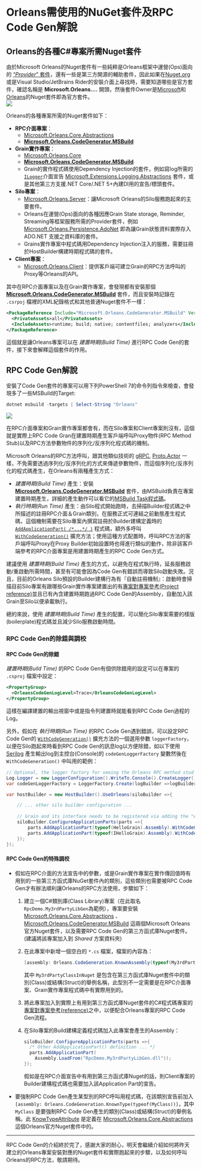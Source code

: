 # Orleans需使用的NuGet套件及RPC Code Gen解說

## Orleans的各種C#專案所需Nuget套件

由於Microsoft Orleans的Nuget套件有一些純粹是Orleans框架中運營(Ops)面向的 ["*Provider*" 套件](https://learn.microsoft.com/dotnet/orleans/resources/nuget-packages#clustering-providers)，還有一些是第三方開源的輔助套件，因此如果在[Nuget.org](https://www.nuget.org)或是Visual Studio/JetBrains Rider的安裝介面上尋找時，需要知道哪些是官方套件，確認名稱是 **Microsoft.Orleans....** 開頭，然後套件Owner是[Microsoft](https://www.nuget.org/profiles/Microsoft)和[Orleans](https://www.nuget.org/profiles/Orleans)的Nuget套件即為官方套件。  
![](./official_orleans_nuget_packages.png)

Orleans的各種專案所需的Nuget套件如下：

* **RPC介面專案**：
    * [Microsoft.Orleans.Core.Abstractions](https://www.nuget.org/packages/Microsoft.Orleans.Core.Abstractions)
    * [**Microsoft.Orleans.CodeGenerator.MSBuild**](https://www.nuget.org/packages/Microsoft.Orleans.CodeGenerator.MSBuild)
* **Grain實作專案**：
    * [Microsoft.Orleans.Core](https://www.nuget.org/packages/Microsoft.Orleans.Core)
    * [**Microsoft.Orleans.CodeGenerator.MSBuild**](https://www.nuget.org/packages/Microsoft.Orleans.CodeGenerator.MSBuild)
    * Grain的實作程式碼使用Dependency Injection的套件，例如寫log所需的[`ILogger`](https://learn.microsoft.com/en-us/dotnet/api/microsoft.extensions.logging.ilogger?view=dotnet-plat-ext-6.0)介面宣告 [Microsoft.Extensions.Logging.Abstractions](https://wwww.nuget.org/packages/Microsoft.Extensions.Logging.Abstractions) 套件，或是其他第三方支援.NET Core/.NET 5+內建DI用的宣告/標頭套件。
* **Silo專案**：
    * [Microsoft.Orleans.Server](https://www.nuget.org/packages/Microsoft.Orleans.Server)：讓Microsoft Orleans的Silo服務跑起來的主要套件。
    * Orleans在運營(Ops)面向的各種因應Grain State storage, Reminder, Streaming等框架服務所需的Provider套件，例如 [Microsoft.Orleans.Persistence.AdoNet](https://www.nuget.org/packages/Microsoft.Orleans.Persistence.AdoNet) 即為讓Grain狀態資料實際存入 ADO.NET 支援之資料庫的套件。
    * Grains實作專案中程式碼用Dependency Injection注入的服務，需要註冊於HostBuilder構建時期程式碼的套件。
* **Client專案**：
    * [Microsoft.Orleans.Client](https://www.nuget.org/packages/Microsoft.Orleans.Client)：提供客戶端可建立Grain的RPC方法呼叫的Proxy等Orleans的API。

其中在RPC介面專案以及在Grain實作專案，會發現都有安裝那個 [**Microsoft.Orleans.CodeGenerator.MSBuild**](https://www.nuget.org/packages/Microsoft.Orleans.CodeGenerator.MSBuild) 套件，而且安裝時記錄在 `.csrpoj` 檔裡的XML紀錄格式和其他普通Nuget套件不一樣：

```xml
<PackageReference Include="Microsoft.Orleans.CodeGenerator.MSBuild" Version="3.6.5">
  <PrivateAssets>all</PrivateAssets>
  <IncludeAssets>runtime; build; native; contentfiles; analyzers</IncludeAssets>
</PackageReference>
```

這個就是讓Orleans專案可以在 *建置時期(Build Time)* 進行RPC Code Gen的套件，接下來會解釋這個套件的作用。

## RPC Code Gen解說

安裝了Code Gen套件的專案可以用下列PowerShell 7的命令列指令來檢查，會發現多了一些MSBuild的Target:

```powershell
dotnet msbuild -targets | Select-String "Orleans"
```

![](./orleans_code_gen_targets.png)

在RPC介面專案和Grain實作專案都會有，而在Silo專案和Client專案則沒有，這個就是實際上RPC Code Gran在建置時期產生客戶端呼叫Proxy物件(RPC Method Stub)以及RPC方法參數物件的序列化/反序列化程式碼的機制。

Microsoft Orleans的RPC方法呼叫，跟其他類似技術的 [gRPC](https://grpc.io/), [Proto.Actor](https://proto.actor/docs/what-is-protoactor/) 一樣，不免需要透過序列化/反序列化的方式來傳遞參數物件，而這個序列化/反序列化的程式碼產生，在Orleans有兩種產生方式：

* *建置時期(Build Time)* 產生：安裝 [**Microsoft.Orleans.CodeGenerator.MSBuild**](https://www.nuget.org/packages/Microsoft.Orleans.CodeGenerator.MSBuild) 套件，由MSBuild負責在專案建置時期產生，詳細的產生動作可以看它的[MSBuild Task程式碼](https://github.com/dotnet/orleans/blob/3.x/src/Orleans.CodeGenerator.MSBuild/build/Microsoft.Orleans.CodeGenerator.MSBuild.targets)。
* *執行時期(Run Time)* 產生：由Silo程式開始跑時，去掃描Builder程式碼之中所描述的註冊RPC介面＆Grain類別，在服務正式可連結之前動態產生程式碼，這個機制需要在Silo專案內撰寫註冊於Builder建構定義時的 [`AddApplicationPart( /*...*/ )`](https://learn.microsoft.com/dotnet/api/orleans.applicationpartmanagerextensions.addapplicationpart) 程式碼，額外多呼叫 [`WithCodeGeneration()`](https://learn.microsoft.com/dotnet/api/orleans.hosting.applicationpartmanagercodegenextensions.withcodegeneration) 擴充方法；使用這種方式配置時，呼叫RPC方法的客戶端呼叫Proxy在Proxy Builder初始設置時也得進行類似的動作，除非該客戶端參考的RPC介面專案是用建置時期產生的RPC Code Gen方式。

建議使用 *建置時期(Build Time)* 產生的方式，以避免在程式執行時，延長服務啟動/重啟動所需時間，甚至有可能會因為Code Gen有錯誤而導致Silo啟動失敗。況且，目前的Orleans Silo預設的Builder建構行為有『自動註冊機制』：啟動時會掃描目前Silo專案有跟哪些Grain實作專案建置出的有[專案對專案參考(Project reference)](https://learn.microsoft.com/visualstudio/ide/managing-references-in-a-project#project-to-project-references)並且已有內含建置時期跑過RPC Code Gen的Assembly，自動加入該Grain至Silo以便承載執行。

總的來說，使用 *建置時期(Build Time)* 產生的配置，可以簡化Silo專案需要的樣版(boilerplate)程式碼並且減少Silo服務啟動時間。

### RPC Code Gen的除錯與調校

#### RPC Code Gen的除錯

*建置時期(Build Time)* 的RPC Code Gen有個供除錯用的設定可以在專案的 `.csproj` 檔案中設定：

```xml
<PropertyGroup>
  <OrleansCodeGenLogLevel>Trace</OrleansCodeGenLogLevel>
</PropertyGroup>
```

這樣在編譯建置的輸出視窗中或是指令列建置時就能看到RPC Code Gen過程的Log。

另外，假如在 *執行時期(Run Time)* 的RPC Code Gen遇到錯誤，可以設定RPC Code Gen的 [`WithCodeGeneration()`](https://learn.microsoft.com/dotnet/api/orleans.hosting.applicationpartmanagercodegenextensions.withcodegeneration) 擴充方法的一個選用參數 `loggerFactory`，以便在Silo跑起來時看到RPC Code Gen的訊息log以方便除錯，如以下使用 [Serilog](https://serilog.net/) 產生輸出log到主控台(Console)的 `codeGenLoggerFactory` 變數然後在 `WithCodeGeneration()` 中叫用的範例：

```csharp
// Optional, the logger factory for seeing the Orleans RPC method stud code gen log.
Log.Logger = new LoggerConfiguration().WriteTo.Console().CreateLogger();
var codeGenLoggerFactory = LoggerFactory.Create(logBuilder =>logBuilder.AddSerilog());

var hostBuilder = new HostBuilder().UseOrleans(siloBuilder =>{

    // ... other silo builder configuration ...
   
    // Grain and its interface needs to be registered via adding the "ApplicationPart", and also assign the RPC method code generation strategy during host startup.
    siloBuilder.ConfigureApplicationParts(parts =>{
        parts.AddApplicationPart(typeof(HelloGrain).Assembly).WithCodeGeneration(loggerFactory: codeGenLoggerFactory);
        parts.AddApplicationPart(typeof(IHelloGrain).Assembly).WithCodeGeneration(loggerFactory: codeGenLoggerFactory);
    });
});
```

#### RPC Code Gen的特殊調校

* 假如在RPC介面的方法宣告中的參數，或是Grain實作專案在實作傳回值時有用到的一些第三方函式庫NuGet套件內的類別，這些類別也需要被RPC Code Gen才有辦法順利讓Orleans的RPC方法使用，步驟如下：
   1. 建立一個C#類別庫(Class Library)專案（在此取名`RpcDemo.My3rdPartyLibGen`為範例），專案要安裝 [Microsoft.Orleans.Core.Abstractions](https://www.nuget.org/packages/Microsoft.Orleans.Core.Abstractions) 、 [Microsoft.Orleans.CodeGenerator.MSBuild](https://www.nuget.org/packages/Microsoft.Orleans.CodeGenerator.MSBuild) 這兩個Microsoft Orleans官方Nuget套件，以及需要RPC Code Gen的第三方函式庫Nuget套件。  
   (建議將該專案加入到 *Shared* 方案資料夾)
   2. 在此專案中新增一個空白的 `*.cs` 檔案，檔案的內容為：
        
       ```csharp
       [assembly: Orleans.CodeGeneration.KnownAssembly(typeof(My3rdPartyClassInNuget))]
       ```
       
      其中 `My3rdPartyClassInNuget` 是包含在第三方函式庫Nuget套件中的類別(Class)或結構(Struct)的舉例名稱，此型別不一定需要是在RPC介面專案、Grain實作專案程式碼中有實際用到的。
   3. 將此專案加入到實際上有用到第三方函式庫Nuget套件的C#程式碼專案的[專案對專案參考(reference)](https://learn.microsoft.com/visualstudio/ide/managing-references-in-a-project#project-to-project-references)之中，以便配合Orleans專案的RPC Code Gen流程。
   4. 在Silo專案的Build建構定義程式碼加入此專案會產生的Assembly：
      
      ```csharp
      siloBuilder.ConfigureApplicationParts(parts =>{
        /* Other AddApplicationPart() definition ... */
        parts.AddApplicationPart(
          Assembly.LoadFrom("RpcDemo.My3rdPartyLibGen.dll"));
      });
      ```
      
      假如是在RPC介面宣告中有用到第三方函式庫Nuget的話，則Client專案的Builder建構程式碼也需要加入該Application Part的宣告。
* 要強制RPC Code Gen產生某型別的RPC呼叫用程式碼，在該類別宣告前加入`[assembly: Orleans.CodeGeneration.KnownType(typeof(MyClass))]`，其中 `MyClass` 是要強制RPC Code Gen產生的類別(Class)或結構(Struct)的舉例名稱。此 [KnowTypeAttribute](https://learn.microsoft.com/en-us/dotnet/api/orleans.codegeneration.knowntypeattribute) 是定義在 [Microsoft.Orleans.Core.Abstractions](https://www.nuget.org/packages/Microsoft.Orleans.Core.Abstractions) 這個Orleans官方Nuget套件中的。

---  

RPC Code Gen的介紹終於完了，感謝大家的耐心，明天會繼續介紹如何將昨天建立的Orleans專案安裝對應的Nuget套件和實際跑起來的步驟，以及如何呼叫Orleans的RPC方法，敬請期待。
